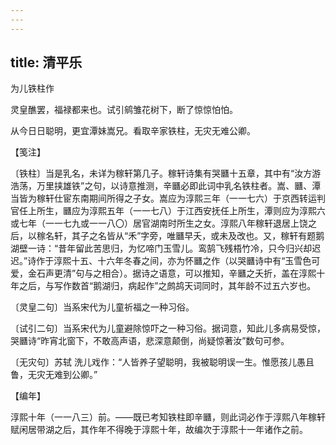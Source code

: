 ```yaml
---
---
---
```

title: 清平乐
---



为儿铁柱作





灵皇醮罢，福禄都来也。试引鹓雏花树下，断了惊惊怕怕。

从今日日聪明，更宜潭妹嵩兄。看取辛家铁柱，无灾无难公卿。





【笺注】


〔铁柱〕当是乳名，未详为稼轩第几子。稼轩诗集有哭㔶十五章，其中有“汝方游浩荡，万里挟雄铁”之句，以诗意推测，辛㔶必即此词中乳名铁柱者。嵩、㔶、潭当皆为稼轩仕宦东南期间所得之子女。嵩应为淳熙三年（一一七六）于京西转运判官任上所生，㔶应为淳熙五年（一一七八）于江西安抚任上所生，潭则应为淳熙六或七年（一一七九或一一八〇）居官湖南时所生之女。淳熙八年稼轩退居上饶之后，以稼名轩，其子之名皆从“禾”字旁，唯㔶早夭，或未及改也。又，稼轩有题鹅湖壁一诗：“昔年留此苦思归，为忆啼门玉雪儿。鸾鹄飞残梧竹冷，只今归兴却迟迟。”诗作于淳熙十五、十六年冬春之间，亦为怀㔶之作（以哭㔶诗中有“玉雪色可爱，金石声更清”句与之相合）。据诗之语意，可以推知，辛㔶之夭折，盖在淳熙十年之后，与写作数首“鹅湖归，病起作”之鹧鸪天词同时，其年龄不过五六岁也。

〔灵皇二句〕当系宋代为儿童祈福之一种习俗。

〔试引二句〕当系宋代为儿童避除惊吓之一种习俗。据词意，知此儿多病易受惊，哭㔶诗“昨宵北窗下，不敢高声语，悲深意颠倒，尚疑惊著汝”数句可参。

〔无灾句〕苏轼 洗儿戏作：“人皆养子望聪明，我被聪明误一生。惟愿孩儿愚且鲁，无灾无难到公卿。”





【编年】


淳熙十年（一一八三）前。——既已考知铁柱即辛㔶，则此词必作于淳熙八年稼轩赋闲居带湖之后，其作年不得晚于淳熙十年，故编次于淳熙十一年诸作之前。